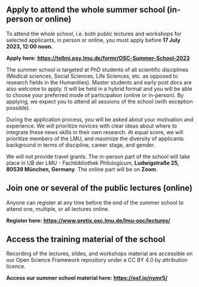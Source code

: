 ## Apply to attend the whole summer school (in-person or online)

To attend the whole school, i.e. both public lectures and workshops for selected applicants, in person or online, you must apply before **17 July 2023, 12:00 noon.**

**Apply here:** [**https://tellmi.psy.lmu.de/formr/OSC-Summer-School-2023**](https://tellmi.psy.lmu.de/formr/OSC-Summer-School-2023)

The summer school is targeted at PhD students of all scientific disciplines (Medical sciences, Social Sciences, Life Sciences, etc. as opposed to research fields in the Humanities). Master students and early post docs are also welcome to apply. It will be held in a hybrid format and you will be able to choose your preferred mode of participation (online or in-person). By applying, we expect you to attend all sessions of the school (with exception possible).

During the application process, you will be asked about your motivation and experience. We will prioritize novices with clear ideas about where to integrate these news skills in their own research. At equal score, we will prioritize members of the LMU, and maximize the diversity of applicants background in terms of discipline, career stage, and gender.

We will not provide travel grants. The in-person part of the school will take place in UB der LMU - Fachbibliothek Philologicum, **Ludwigstraße 25, 80539 München, Germany**. The online part will be on **Zoom**.

## Join one or several of the public lectures (online)

Anyone can register at any time before the end of the summer school to attend one, multiple, or all lectures online.

**Register here:** [**https://www.pretix.osc.lmu.de/lmu-osc/lectures/**](https://www.pretix.osc.lmu.de/lmu-osc/lectures/)

## Access the training material of the school

Recording of the lectures, slides, and workshops material are accessible on our Open Science Framework repository under a CC BY 4.0 by attribution licence.

**Access our summer school material here:** [**https://osf.io/nymr5/**](https://osf.io/nymr5/){.uri}
